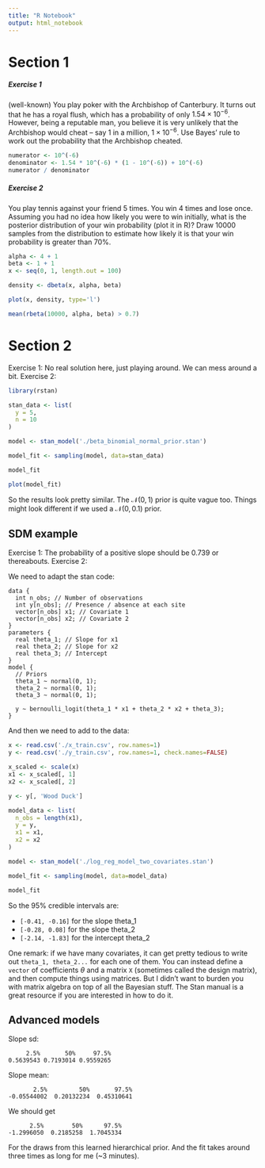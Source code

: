 ```yaml
---
title: "R Notebook"
output: html_notebook
---
```



# Section 1

##### Exercise 1

(well-known) You play poker with the Archbishop of Canterbury. It turns out that he has a royal flush, which has a probability of only $1.54 \times 10^{-6}$. However, being a reputable man, you believe it is very unlikely that the Archbishop would cheat -- say 1 in a million, $1 \times 10^{-6}$. Use Bayes' rule to work out the probability that the Archbishop cheated.

```r
numerator <- 10^(-6)
denominator <- 1.54 * 10^(-6) * (1 - 10^(-6)) + 10^(-6)
numerator / denominator
```

##### Exercise 2

You play tennis against your friend 5 times. You win 4 times and lose once. Assuming you had no idea how likely you were to win initially, what is the posterior distribution of your win probability (plot it in R)? Draw 10000 samples from the distribution to estimate how likely it is that your win probability is greater than 70%.

```r
alpha <- 4 + 1
beta <- 1 + 1
x <- seq(0, 1, length.out = 100)

density <- dbeta(x, alpha, beta)

plot(x, density, type='l')
```

```r
mean(rbeta(10000, alpha, beta) > 0.7)
```

# Section 2

Exercise 1: No real solution here, just playing around. We can mess around a bit.
Exercise 2: 

```r
library(rstan)

stan_data <- list(
  y = 5,
  n = 10
)

model <- stan_model('./beta_binomial_normal_prior.stan')

model_fit <- sampling(model, data=stan_data)
```

```r
model_fit
```

```r
plot(model_fit)
```

So the results look pretty similar. The $\mathcal{N}(0, 1)$ prior is quite vague too. Things might look different if we used a $\mathcal{N}(0, 0.1)$ prior.

## SDM example

Exercise 1: The probability of a positive slope should be 0.739 or thereabouts.
Exercise 2: 

We need to adapt the stan code:

```
data {
  int n_obs; // Number of observations
  int y[n_obs]; // Presence / absence at each site
  vector[n_obs] x1; // Covariate 1
  vector[n_obs] x2; // Covariate 2
}
parameters {
  real theta_1; // Slope for x1
  real theta_2; // Slope for x2
  real theta_3; // Intercept
}
model {
  // Priors
  theta_1 ~ normal(0, 1);
  theta_2 ~ normal(0, 1);
  theta_3 ~ normal(0, 1);
  
  y ~ bernoulli_logit(theta_1 * x1 + theta_2 * x2 + theta_3);
}
```

And then we need to add to the data:

```r
x <- read.csv('./x_train.csv', row.names=1)
y <- read.csv('./y_train.csv', row.names=1, check.names=FALSE)

x_scaled <- scale(x)
x1 <- x_scaled[, 1]
x2 <- x_scaled[, 2]

y <- y[, 'Wood Duck']
```

```r
model_data <- list(
  n_obs = length(x1),
  y = y,
  x1 = x1,
  x2 = x2
)
```

```r
model <- stan_model('./log_reg_model_two_covariates.stan')

model_fit <- sampling(model, data=model_data)
```

```r
model_fit
```

So the 95% credible intervals are:

* `[-0.41, -0.16]` for the slope theta_1
* `[-0.28, 0.08]` for the slope theta_2
* `[-2.14, -1.83]` for the intercept theta_2

One remark: if we have many covariates, it can get pretty tedious to write out `theta_1, theta_2...` for each one of them. You can instead define a `vector` of coefficients $\theta$ and a matrix `X` (sometimes called the design matrix), and then compute things using matrices. But I didn't want to burden you with matrix algebra on top of all the Bayesian stuff. The Stan manual is a great resource if you are interested in how to do it.

## Advanced models

Slope sd:

```
     2.5%       50%     97.5% 
0.5639543 0.7193014 0.9559265 
```

Slope mean:

```
       2.5%         50%       97.5% 
-0.05544002  0.20132234  0.45310641 
```

We should get

```
      2.5%        50%      97.5% 
-1.2996050  0.2185258  1.7045334 
```

For the draws from this learned hierarchical prior. And the fit takes around three times as long for me (~3 minutes).